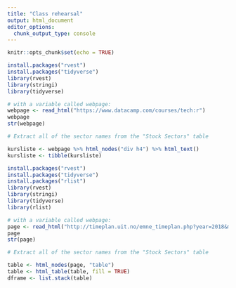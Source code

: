 ```yaml
---
title: "Class rehearsal"
output: html_document
editor_options: 
  chunk_output_type: console
---
```


```r
knitr::opts_chunk$set(echo = TRUE)
```

```r
install.packages("rvest")
install.packages("tidyverse")
library(rvest)
library(stringi)
library(tidyverse)

# with a variable called webpage:
webpage <- read_html("https://www.datacamp.com/courses/tech:r")
webpage
str(webpage)

# Extract all of the sector names from the "Stock Sectors" table

kursliste <- webpage %>% html_nodes("div h4") %>% html_text()
kursliste <- tibble(kursliste)


```


```r
install.packages("rvest")
install.packages("tidyverse")
install.packages("rlist")
library(rvest)
library(stringi)
library(tidyverse)
library(rlist) 

# with a variable called webpage:
page <- read_html("http://timeplan.uit.no/emne_timeplan.php?year=2018&module%5B%5D=BED-2056-1&week=30-52&View=list")
page
str(page)

# Extract all of the sector names from the "Stock Sectors" table

table <- html_nodes(page, "table")
table <- html_table(table, fill = TRUE)
dframe <- list.stack(table)  

```



